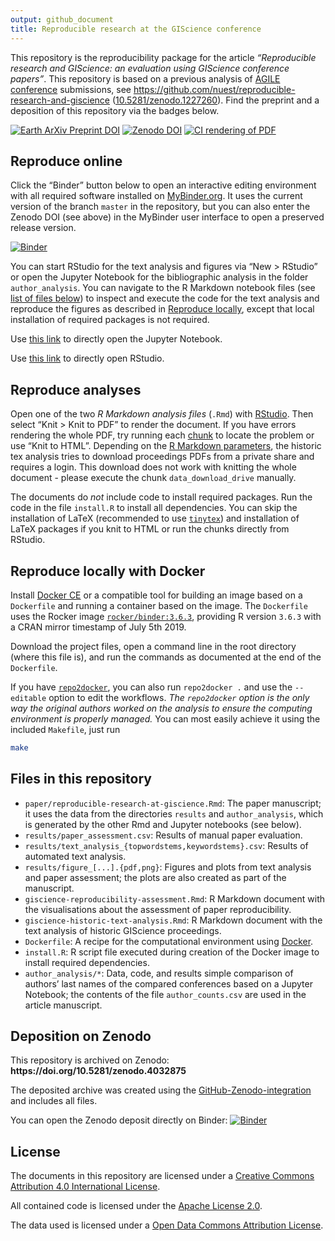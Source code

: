 ```yaml
---
output: github_document
title: Reproducible research at the GIScience conference
---
```


This repository is the reproducibility package for the article _"Reproducible research and GIScience: an evaluation using GIScience conference papers"_.
This repository is based on a previous analysis of [AGILE conference](https://agile-online.org/conference) submissions, see [https://github.com/nuest/reproducible-research-and-giscience](https://github.com/nuest/reproducible-research-and-giscience) ([10.5281/zenodo.1227260](https://doi.org/10.5281/zenodo.1227260)).
Find the preprint and a deposition of this repository via the badges below.

<!--
[![Article DOI](https://img.shields.io/badge/PUBLISHER-https%3A%2F%2Fdoi.org%2FDOI-brightgreen.svg)](https://doi.org/)
-->

[![Earth ArXiv Preprint
DOI](https://img.shields.io/badge/%F0%9F%8C%8D%F0%9F%8C%8F%F0%9F%8C%8E%20EarthArXiv-doi.org%2F10.31223%2FX5ZK5V-%23FF7F2A)](https://doi.org/10.31223/X5ZK5V) [![Zenodo
DOI](https://zenodo.org/badge/DOI/10.5281/zenodo.4032875.svg)](https://doi.org/10.5281/zenodo.4032875) [![CI rendering of PDF](https://img.shields.io/badge/PDF-CI%20rendering-informational)](https://nightly.link/nuest/reproducible-research-at-giscience/suites/2070796259/artifacts/41866863)

## Reproduce online

Click the "Binder" button below to open an interactive editing environment with all required software installed on [MyBinder.org](https://mybinder.org/).
It uses the current version of the branch `master` in the repository, but you can also enter the Zenodo DOI (see above) in the MyBinder user interface to open a preserved release version.

[![Binder](https://mybinder.org/badge_logo.svg)](https://mybinder.org/v2/gh/nuest/reproducible-research-at-giscience/master?urlpath=rstudio)

You can start RStudio for the text analysis and figures via "New > RStudio" or open the Jupyter Notebook for the bibliographic analysis in the folder `author_analysis`.
You can navigate to the R Markdown notebook files (see [list of files below](#files-in-this-repository)) to inspect and execute the code for the text analysis and reproduce the figures as described in [Reproduce locally](#reproduce-analyses), except that local installation of required packages is not required.

Use [this link](https://mybinder.org/v2/zenodo/10.5281/zenodo.4032875/?filepath=author_analysis/BibTex_handling.ipynb) to directly open the Jupyter Notebook.

Use [this link](https://mybinder.org/v2/gh/nuest/reproducible-research-at-giscience/master?urlpath=rstudio) to directly open RStudio.

## Reproduce analyses

Open one of the two _R Markdown analysis files_ (`.Rmd`) with [RStudio](https://www.rstudio.com/products/rstudio/).
Then select "Knit > Knit to PDF" to render the document.
If you have errors rendering the whole PDF, try running each [chunk](https://rmarkdown.rstudio.com/authoring_rcodechunks.html) to locate the problem or use "Knit to HTML".
Depending on the [R Markdown parameters](https://bookdown.org/yihui/rmarkdown/parameterized-reports.html), the historic tex analysis tries to download proceedings PDFs from a private share and requires a login.
This download does not work with knitting the whole document - please execute the chunk `data_download_drive` manually.

The documents do _not_ include code to install required packages.
Run the code in the file `install.R` to install all dependencies.
You can skip the installation of LaTeX (recommended to use [`tinytex`](https://yihui.org/tinytex/)) and installation of LaTeX packages if you knit to HTML or run the chunks directly from RStudio.

## Reproduce locally with Docker

Install [Docker CE](https://www.docker.com/community-edition) or a compatible tool for building an image based on a `Dockerfile` and running a container based on the image.
The `Dockerfile` uses the Rocker image [`rocker/binder:3.6.3`](https://hub.docker.com/r/rocker/binder), providing R version `3.6.3` with a CRAN mirror timestamp of July 5th 2019.

Download the project files, open a command line in the root directory (where this file is), and run the commands as documented at the end of the `Dockerfile`.

If you have [`repo2docker`](https://repo2docker.readthedocs.io), you can also run `repo2docker .` and use the `--editable` option to edit the workflows.
_The `repo2docker` option is the only way the original authors worked on the analysis to ensure the computing environment is properly managed._
You can most easily achieve it using the included `Makefile`, just run

```bash
make
```

## Files in this repository

- `paper/reproducible-research-at-giscience.Rmd`: The paper manuscript; it uses the data from the directories `results` and `author_analysis`, which is generated by the other Rmd and Jupyter notebooks (see below).
- `results/paper_assessment.csv`: Results of manual paper evaluation.
- `results/text_analysis_{topwordstems,keywordstems}.csv`: Results of automated text analysis.
- `results/figure_[...].{pdf,png}`: Figures and plots from text analysis and paper assessment; the plots are also created as part of the manuscript.
- `giscience-reproducibility-assessment.Rmd`: R Markdown document with the visualisations about the assessment of paper reproducibility.
- `giscience-historic-text-analysis.Rmd`: R Markdown document with the text analysis of historic GIScience proceedings.
- `Dockerfile`: A recipe for the computational environment using [Docker](https://en.wikipedia.org/wiki/Docker_(software)).
- `install.R`: R script file executed during creation of the Docker image to install required dependencies.
- `author_analysis/*`: Data, code, and results simple comparison of authors' last names of the compared conferences based on a Jupyter Notebook; the contents of the file `author_counts.csv` are used in the article manuscript.

## Deposition on Zenodo

This repository is archived on Zenodo: **https://doi.org/10.5281/zenodo.4032875**

The deposited archive was created using the [GitHub-Zenodo-integration](https://guides.github.com/activities/citable-code/) and includes all files.

You can open the Zenodo deposit directly on Binder: [![Binder](https://mybinder.org/badge_logo.svg)](https://mybinder.org/v2/zenodo/10.5281/zenodo.4032875/)

## License

The documents in this repository are licensed under a [Creative Commons Attribution 4.0 International License](https://creativecommons.org/licenses/by/4.0/).

All contained code is licensed under the [Apache License 2.0](https://choosealicense.com/licenses/apache-2.0/).

The data used is licensed under a [Open Data Commons Attribution License](https://opendatacommons.org/licenses/by/).
